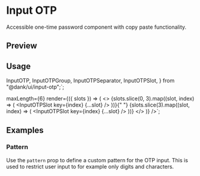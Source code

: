 

<Meta of={InputOTPStories} />

<PrimitiveDocsButton docsUrl="https://input-otp.rodz.dev/" />

# Input OTP

Accessible one-time password component with copy paste functionality.

## Preview

<Canvas of={InputOTPStories.Default} />

## Usage

  InputOTP,
  InputOTPGroup,
  InputOTPSeparator,
  InputOTPSlot,
} from "@dank/ui/input-otp";`;

  maxLength={6}
  render={({ slots }) => (
    <>
      <InputOTPGroup>
        {slots.slice(0, 3).map((slot, index) => (
          <InputOTPSlot key={index} {...slot} />
        ))}{" "}
      </InputOTPGroup>
      <InputOTPSeparator />
      <InputOTPGroup>
        {slots.slice(3).map((slot, index) => (
          <InputOTPSlot key={index} {...slot} />
        ))}
      </InputOTPGroup>
    </>
  )}
/>`;

<Source code={importCode} language="ts" dark />
<Source code={usageCode} language="tsx" dark />

## Examples

### Pattern

Use the `pattern` prop to define a custom pattern for the OTP input. This is used to restrict user input to for example only digits and characters.

<Canvas of={InputOTPStories.Pattern} />
